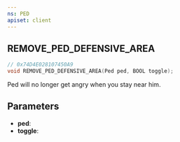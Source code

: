 ```yaml
---
ns: PED
apiset: client
---
```

## REMOVE_PED_DEFENSIVE_AREA

```c
// 0x74D4E028107450A9
void REMOVE_PED_DEFENSIVE_AREA(Ped ped, BOOL toggle);
```

Ped will no longer get angry when you stay near him.

## Parameters
* **ped**:
* **toggle**: